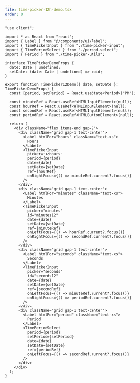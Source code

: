 ```yaml
---
file: time-picker-12h-demo.tsx
order: 0
---
```



```tsx
"use client";

import * as React from "react";
import { Label } from "@/components/ui/label";
import { TimePickerInput } from "./time-picker-input";
import { TimePeriodSelect } from "./period-select";
import { Period } from "./time-picker-utils";

interface TimePickerDemoProps {
  date: Date | undefined;
  setDate: (date: Date | undefined) => void;
}

export function TimePicker12Demo({ date, setDate }: TimePickerDemoProps) {
  const [period, setPeriod] = React.useState<Period>("PM");

  const minuteRef = React.useRef<HTMLInputElement>(null);
  const hourRef = React.useRef<HTMLInputElement>(null);
  const secondRef = React.useRef<HTMLInputElement>(null);
  const periodRef = React.useRef<HTMLButtonElement>(null);

  return (
    <div className="flex items-end gap-2">
      <div className="grid gap-1 text-center">
        <Label htmlFor="hours" className="text-xs">
          Hours
        </Label>
        <TimePickerInput
          picker="12hours"
          period={period}
          date={date}
          setDate={setDate}
          ref={hourRef}
          onRightFocus={() => minuteRef.current?.focus()}
        />
      </div>
      <div className="grid gap-1 text-center">
        <Label htmlFor="minutes" className="text-xs">
          Minutes
        </Label>
        <TimePickerInput
          picker="minutes"
          id="minutes12"
          date={date}
          setDate={setDate}
          ref={minuteRef}
          onLeftFocus={() => hourRef.current?.focus()}
          onRightFocus={() => secondRef.current?.focus()}
        />
      </div>
      <div className="grid gap-1 text-center">
        <Label htmlFor="seconds" className="text-xs">
          Seconds
        </Label>
        <TimePickerInput
          picker="seconds"
          id="seconds12"
          date={date}
          setDate={setDate}
          ref={secondRef}
          onLeftFocus={() => minuteRef.current?.focus()}
          onRightFocus={() => periodRef.current?.focus()}
        />
      </div>
      <div className="grid gap-1 text-center">
        <Label htmlFor="period" className="text-xs">
          Period
        </Label>
        <TimePeriodSelect
          period={period}
          setPeriod={setPeriod}
          date={date}
          setDate={setDate}
          ref={periodRef}
          onLeftFocus={() => secondRef.current?.focus()}
        />
      </div>
    </div>
  );
}
```